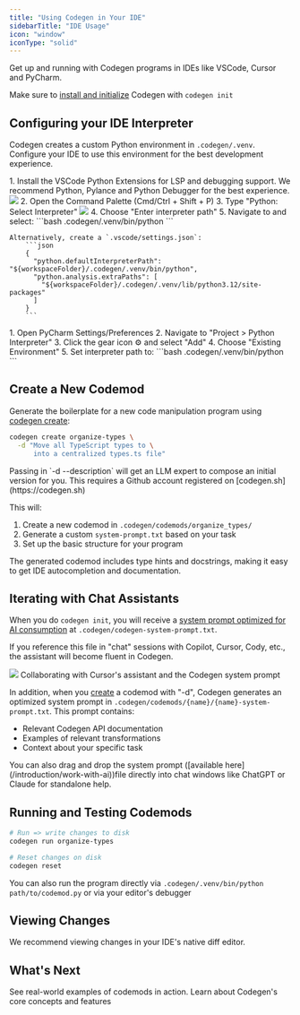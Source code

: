 ```yaml
---
title: "Using Codegen in Your IDE"
sidebarTitle: "IDE Usage"
icon: "window"
iconType: "solid"
---
```


Get up and running with Codegen programs in IDEs like VSCode, Cursor and PyCharm.

<Tip>Make sure to [install and initialize](/introduction/installation) Codegen with `codegen init`</Tip>

## Configuring your IDE Interpreter

Codegen creates a custom Python environment in `.codegen/.venv`. Configure your IDE to use this environment for the best development experience.

<AccordionGroup>
  <Accordion title="VSCode, Cursor and Windsurf" icon="window-maximize">
    1. Install the VSCode Python Extensions for LSP and debugging support. We recommend Python, Pylance and Python Debugger for the best experience.
      <img src="/images/python-extensions.png" />
    2. Open the Command Palette (Cmd/Ctrl + Shift + P)
    3. Type "Python: Select Interpreter"
    <img src="/images/set-interpreter.png" />
    4. Choose "Enter interpreter path"
    5. Navigate to and select:
       ```bash
       .codegen/.venv/bin/python
       ```
    
    Alternatively, create a `.vscode/settings.json`:
        ```json
        {
          "python.defaultInterpreterPath": "${workspaceFolder}/.codegen/.venv/bin/python",
          "python.analysis.extraPaths": [
            "${workspaceFolder}/.codegen/.venv/lib/python3.12/site-packages"
          ]
        }
        ```
  </Accordion>

  <Accordion title="PyCharm" icon="python">
    1. Open PyCharm Settings/Preferences
    2. Navigate to "Project > Python Interpreter"
    3. Click the gear icon ⚙️ and select "Add"
    4. Choose "Existing Environment"
    5. Set interpreter path to:
       ```bash
       .codegen/.venv/bin/python
       ```
  </Accordion>
  
</AccordionGroup>


## Create a New Codemod

Generate the boilerplate for a new code manipulation program using [codegen create](/cli/create):

```bash
codegen create organize-types \
  -d "Move all TypeScript types to \
      into a centralized types.ts file"
```

<Tip>
    Passing in `-d --description` will get an LLM expert to compose an initial version for you. This requires a Github account registered on [codegen.sh](https://codegen.sh)
</Tip>

This will:
1. Create a new codemod in `.codegen/codemods/organize_types/`
2. Generate a custom `system-prompt.txt` based on your task
3. Set up the basic structure for your program

<Note>
The generated codemod includes type hints and docstrings, making it easy to get IDE autocompletion and documentation.
</Note>

## Iterating with Chat Assistants

When you do `codegen init`, you will receive a [system prompt optimized for AI consumption](/introduction/work-with-ai) at `.codegen/codegen-system-prompt.txt`.

If you reference this file in "chat" sessions with Copilot, Cursor, Cody, etc., the assistant will become fluent in Codegen.

<Frame>
    <img src="/images/system-prompt.png" />
    Collaborating with Cursor's assistant and the Codegen system prompt
</Frame>

In addition, when you [create](/cli/create) a codemod with "-d", Codegen generates an optimized system prompt in `.codegen/codemods/{name}/{name}-system-prompt.txt`. This prompt contains:
- Relevant Codegen API documentation
- Examples of relevant transformations
- Context about your specific task

<Tip>
You can also drag and drop the system prompt ([available here](/introduction/work-with-ai))file directly into chat windows like ChatGPT or Claude for standalone help.
</Tip>

## Running and Testing Codemods

```bash
# Run => write changes to disk
codegen run organize-types

# Reset changes on disk
codegen reset
```

<Tip>You can also run the program directly via `.codegen/.venv/bin/python path/to/codemod.py` or via your editor's debugger</Tip>

## Viewing Changes

We recommend viewing changes in your IDE's native diff editor.


## What's Next

<CardGroup cols={2}>
  <Card
    title="Explore Tutorials"
    icon="graduation-cap"
    href="/tutorials/at-a-glance"
  >
    See real-world examples of codemods in action.
  </Card>
  <Card
    title="Codegen Guides"
    icon="book"
    href="/building-with-codegen/at-a-glance"
  >
    Learn about Codegen's core concepts and features
  </Card>
</CardGroup>
